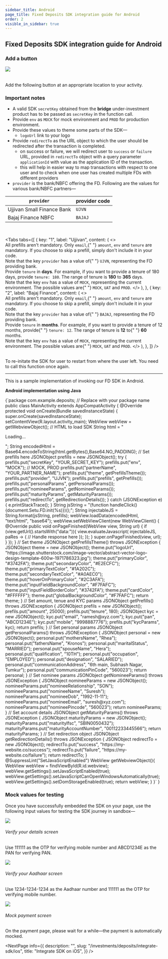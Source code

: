 ```yaml
---
sidebar_title: Android
page_title: Fixed Deposits SDK integration guide for Android
order: 2
visible_in_sidebar: true
---
```


## Fixed Deposits SDK integration guide for Android

### Add a button

<Row>
  <Portion desktopSpan="one-third">
    <img src="https://storage.googleapis.com/strapi-assets/latest/dummy_sdk_button_9fef84043e/dummy_sdk_button_9fef84043e.png" />
  </Portion>
  <Portion id="Portion" desktopSpan="two-third">
    <br />
    <br />
    <p>Add the following button at an appropriate location to your activity.</p>
  </Portion>
</Row>

### Important notes

- A valid SDK `secretKey` obtained from the **bridge** under-investment product has to be passed as `secretKey` in the function call.
- Provide `env` as `MOCK` for mock environment and `PROD` for production environment.
- Provide these values to theme some parts of the SDK—
  - `logoUrl` link to your logo
- Provide `redirectTo` as the URL object to which the user should be redirected after the transaction is completed.
  - on success or failure, we will redirect user to `success` or `failure` URL, provided in `redirectTo` object with a query parameter `applicationId` with value as the application ID of the transaction.
  - this will help in easier way to map transactions with respect to one user and to check when one user has created multiple FDs with different providers
- `provider` is the bank/NBFC offering the FD. Following are the values for various bank/NBFC partners—

| `provider`                 | provider code |
| -------------------------- | ------------- |
| Ujjivan Small Finance Bank | `UJVN`        |
| Bajaj Finance NBFC         | `BAJAJ`       |

<br />

<Tabs
  tabs={[
    {
      key: "1",
      label: "Ujjivan",
      content: (
        <>
          <br />
          <Callout type="tip">
            All prefills aren't mandatory. Only <code>email</code>,{" "}
            <code>amount</code>, <code>env</code> and <code>tenure</code> are
            mandatory. If you choose to skip a prefill, simply don't include it
            in your code.
          </Callout>
          <br />
          <Callout type="warning">
            Note that the key <code>provider</code> has a value of{" "}
            <code>UJVN</code>, representing the FD providing bank.
          </Callout>
          <br />
          <Callout type="tip">
            Provide <code>tenure</code> in <b>days</b>. For example, if you want
            to provide a tenure of 180 days, provide <code>tenure: 180</code>.
            The range of tenure is <b>180</b> to <b>365</b> days.
          </Callout>
          <br />
          <Callout type="tip">
            Note that the key <code>env</code> has a value of <code>MOCK</code>,
            representing the current environment. The possible values are{" "}
            <code>MOCK</code>, <code>UAT</code> and <code>PROD</code>.
          </Callout>
        </>
      ),
    },
    {
      key: "2",
      label: "Bajaj Finance",
      content: (
        <>
          <br />
          <Callout type="tip">
            All prefills aren't mandatory. Only <code>email</code>,{" "}
            <code>amount</code>, <code>env</code> and <code>tenure</code> are
            mandatory. If you choose to skip a prefill, simply don't include it
            in your code.
          </Callout>
          <br />
          <Callout type="warning">
            Note that the key <code>provider</code> has a value of{" "}
            <code>BAJAJ</code>, representing the FD providing bank.
          </Callout>
          <br />
          <Callout type="tip">
            Provide <code>tenure</code> in <b>months</b>. For example, if you
            want to provide a tenure of 12 months, provide{" "}
            <code>tenure: 12</code>. The range of tenure is <b>12</b> to{" "}
            <b>60</b> months.
          </Callout>
          <br />
          <Callout type="tip">
            Note that the key <code>env</code> has a value of <code>MOCK</code>,
            representing the current environment. The possible values are{" "}
            <code>MOCK</code>, <code>UAT</code> and <code>PROD</code>.
          </Callout>
        </>
      ),
    },
  ]}
/>

<br />
<Callout type="tip">
  To re-initate the SDK for user to restart from where the user left. You need
  to call this function once again.
</Callout>

<hr className="tertiary" />

This is a sample implementation of invoking our FD SDK in Android.

**Android implementation using Java**

<CodeBlockWithCopy language="java">
  {`package com.example.deposits; // Replace with your package name
    public class MainActivity extends AppCompatActivity {
    @Override
    protected void onCreate(Bundle savedInstanceState) {
        super.onCreate(savedInstanceState);
        setContentView(R.layout.activity_main);
        WebView webView = getWebviewObject();
        // HTML to load SDK
        String html = "<script type=\"text/javascript\" src=\"https://fd.setu.co/sdk.js\"></script><p>Loading...</p>";
        String encodedHtml = Base64.encodeToString(html.getBytes(),Base64.NO_PADDING);
        // Set prefills here
        JSONObject prefills = new JSONObject();
        try {
            prefills.put("secretKey", "YOUR_SECRET_KEY");
            prefills.put("env", "MOCK"); // MOCK, PROD
            prefills.put("partnerName", "YOUR_PARTNER_NAME");
            prefills.put("theme", getPrefillsTheme());
            prefills.put("provider", "UJVN");
            prefills.put("prefills", getPrefills());
            prefills.put("personalParams", getPersonalParams());
            prefills.put("nomineeParams", getNomineeParams());
            prefills.put("maturityParams", getMaturityParams());
            prefills.put("redirectTo", getRedirectionDetails());
        } catch (JSONException e) {
            e.printStackTrace();
        }
        String jsString = "(function handleClick(){document.Setu.FD.init(%s)})();";
        String injectableJS = String.format(jsString, prefills);
        webView.loadData(encodedHtml, "text/html", "base64");
        webView.setWebViewClient(new WebViewClient() {
             @Override
             public void onPageFinished(WebView view, String url) {
                 if (view.getUrl().startsWith("data:")){
                     view.evaluateJavascript( injectableJS, paRes -> {
                         // Handle response here
                     });
                     });
                 }
                 super.onPageFinished(view, url);
             }
        });
    }
    // Set theme
    JSONObject getPrefillsTheme() throws JSONException {
        JSONObject theme = new JSONObject();
        theme.put("logoUrl", "https://image.shutterstock.com/image-vector/abstract-vector-logo-design-template-600w-1971786323.jpg");
        theme.put("primaryColor", "#3742FA");
        theme.put("secondaryColor", "#E2ECFC");
        theme.put("primaryTextColor", "#1A202C");
        theme.put("secondaryTextColor", "#A0AEC0");
        theme.put("hoverOnPrimaryColor", "#2C3AFA");
        theme.put("inputFieldBackgroundColor", "#F7FAFC");
        theme.put("inputFieldBorderColor", "#3742FA");
        theme.put("cardColor", "#FFFFFF");
        theme.put("globalBackgroundColor", "#F7FAFC");
        return theme;
    }
    // Set amount, tenue and KYC params
    JSONObject getPrefills() throws JSONException {
        JSONObject prefils = new JSONObject();
        prefils.put("amount", 25000);
        prefils.put("tenure", 180);
        JSONObject kyc = new JSONObject();
        kyc.put("email", "ramesh@xyz.com");
        kyc.put("pan", "ABCD1234E");
        kyc.put("mobile", "9998887776");
        prefils.put("kycParams", kyc);
        return prefils;
    }
    // Set personal params
    JSONObject getPersonalParams() throws JSONException {
        JSONObject personal = new JSONObject();
        personal.put("mothersName", "Rhea");
        personal.put("fathersName", "Kronos");
        personal.put("maritalStatus", "MARRIED");
        personal.put("spouseName", "Hera");
        personal.put("qualification", "10TH");
        personal.put("occupation", "EMPLOYED");
        personal.put("designation", "SALARIED");
        personal.put("communicationAddress", "6th main, Subhash Nagar, Tumkur");
        personal.put("communicationPinCode", "560023");
        return personal;
    }
    // Set nominee params
    JSONObject getNomineeParams() throws JSONException {
        JSONObject nomineeParams = new JSONObject();
        nomineeParams.put("nomineeRelationship", "SON");
        nomineeParams.put("nomineeName", "Suresh");
        nomineeParams.put("nomineeDob", "1992-11-11");
        nomineeParams.put("nomineeEmail", "suresh@xyz.com");
        nomineeParams.put("nomineePincode", "560023");
        return nomineeParams;
    }
    // Set account details
    JSONObject getMaturityParams() throws JSONException {
        JSONObject maturityParams = new JSONObject();
        maturityParams.put("maturityIfsc", "SBIN0050432");
        maturityParams.put("maturityAccountNumber", "00112233445566");
        return maturityParams;
    }
    // Set redirection object
    JSONObject getRedirectionDetails() throws JSONException {
        JSONObject redirectTo = new JSONObject();
        redirectTo.put("success", "https://my-website.co/success");
        redirectTo.put("failure", "https://my-website.co/failure");
        return redirectTo;
    }
    @SuppressLint("SetJavaScriptEnabled")
    WebView getWebviewObject(){
        WebView webView = findViewById(R.id.webview);
        webView.getSettings().setJavaScriptEnabled(true);
        webView.getSettings().setJavaScriptCanOpenWindowsAutomatically(true);
        webView.getSettings().setDomStorageEnabled(true);
        return webView;
    }
    }`
    }

</CodeBlockWithCopy>

### Mock values for testing

Once you have successfully embedded the SDK on your page, use the following input values for testing the SDK journey in sandbox—

<Row>
  <Portion desktopSpan="one-third">
    <img src="https://storage.googleapis.com/strapi-assets/latest/verify_details_e3ba592157/verify_details_e3ba592157.png" />
    <h6>Verify your details screen</h6>
    <p>
      Use 111111 as the OTP for verifying mobile number and ABCD1234E as the PAN
      for verifying PAN.
    </p>
  </Portion>
  <Portion desktopSpan="one-third">
    <img src="https://storage.googleapis.com/strapi-assets/latest/verify_aadhaar_dec2d0cdc7/verify_aadhaar_dec2d0cdc7.png" />
    <h6>Verify your Aadhaar screen</h6>
    <p>
      Use 1234-1234-1234 as the Aadhaar number and 111111 as the OTP for
      verifying mobile number.
    </p>
  </Portion>
  <Portion desktopSpan="one-third">
    <img src="https://storage.googleapis.com/strapi-assets/latest/mock_payment_2f411642cc/mock_payment_2f411642cc.png" />
    <h6>Mock payment screen</h6>
    <p>
      On the payment page, please wait for a while—the payment is automatically
      mocked.
    </p>
  </Portion>
</Row>

<NextPage
  info={{
    description: "",
    slug: "/investments/deposits/integrate-sdk/ios",
    title: "Integrate SDK on iOS",
  }}
/>

<WasPageHelpful />
